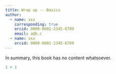 ```yaml
---
title: Wrap up -- Basics
author: 
  - name: xxx
    corresponding: true
    orcid: 0000-0001-2345-6789
    email: a@b.c
  - name: xxx
    orcid: 0000-0001-2345-6789
---
```


In summary, this book has no content whatsoever.

```r
1 + 1
```
